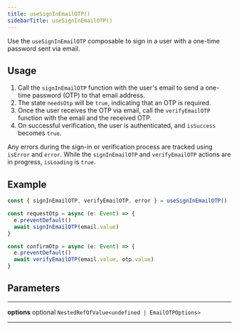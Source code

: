 ```yaml
---
title: useSignInEmailOTP()
sidebarTitle: useSignInEmailOTP()
---
```


Use the `useSignInEmailOTP` composable to sign in a user with a one-time password sent via email.

## Usage

1. Call the `signInEmailOTP` function with the user's email to send a one-time password (OTP) to that email address.
2. The state `needsOtp` will be `true`, indicating that an OTP is required.
3. Once the user receives the OTP via email, call the `verifyEmailOTP` function with the email and the received OTP.
4. On successful verification, the user is authenticated, and `isSuccess` becomes `true`.

Any errors during the sign-in or verification process are tracked using `isError` and `error`. While the `signInEmailOTP` and `verifyEmailOTP` actions are in progress, `isLoading` is `true`.

## Example

```ts
const { signInEmailOTP, verifyEmailOTP, error } = useSignInEmailOTP()

const requestOtp = async (e: Event) => {
  e.preventDefault()
  await signInEmailOTP(email.value)
}

const confirmOtp = async (e: Event) => {
  e.preventDefault()
  await verifyEmailOTP(email.value, otp.value)
}
```

## Parameters

---

**<span className="parameter-name">options</span>** <span className="optional-status">optional</span> <code>NestedRefOfValue&lt;undefined &#124; EmailOTPOptions&gt;</code>

---
